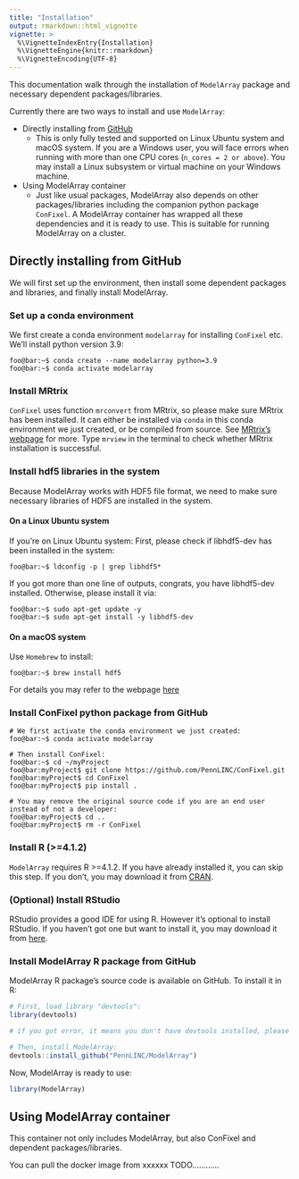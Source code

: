 ```yaml
---
title: "Installation"
output: rmarkdown::html_vignette
vignette: >
  %\VignetteIndexEntry{Installation}
  %\VignetteEngine{knitr::rmarkdown}
  %\VignetteEncoding{UTF-8}
---
```


This documentation walk through the installation of `ModelArray` package and necessary dependent packages/libraries.

Currently there are two ways to install and use `ModelArray`: 

* Directly installing from [GitHub](https://github.com/PennLINC/ModelArray)
  * This is only fully tested and supported on Linux Ubuntu system and macOS system. If you are a Windows user, you will face errors when running with more than one CPU cores (`n_cores = 2 or above`). You may install a Linux subsystem or virtual machine on your Windows machine.
* Using ModelArray container
  * Just like usual packages, ModelArray also depends on other packages/libraries including the companion python package `ConFixel`. A ModelArray container has wrapped all these dependencies and it is ready to use. This is suitable for running ModelArray on a cluster.



## Directly installing from GitHub
We will first set up the environment, then install some dependent packages and libraries, and finally install ModelArray.

### Set up a conda environment

We first create a conda environment `modelarray` for installing `ConFixel` etc. We'll install python version 3.9:

``` .console
foo@bar:~$ conda create --name modelarray python=3.9
foo@bar:~$ conda activate modelarray
```

### Install MRtrix

`ConFixel` uses function `mrconvert` from MRtrix, so please make sure MRtrix has been installed. It can either be installed via `conda` in this conda environment we just created, or be compiled from source. See [MRtrix's webpage](https://www.mrtrix.org/download/) for more. Type `mrview` in the terminal to check whether MRtrix installation is successful.

### Install hdf5 libraries in the system

Because ModelArray works with HDF5 file format, we need to make sure necessary libraries of HDF5 are installed in the system.

#### On a Linux Ubuntu system

If you're on Linux Ubuntu system: First, please check if libhdf5-dev has been installed in the system:

``` .console
foo@bar:~$ ldconfig -p | grep libhdf5*
```

If you got more than one line of outputs, congrats, you have libhdf5-dev installed. Otherwise, please install it via:

``` .console
foo@bar:~$ sudo apt-get update -y
foo@bar:~$ sudo apt-get install -y libhdf5-dev
```

#### On a macOS system

Use `Homebrew` to install:

``` .console
foo@bar:~$ brew install hdf5
```

For details you may refer to the webpage [here](https://formulae.brew.sh/formula/hdf5)

### Install ConFixel python package from GitHub
``` .console
# We first activate the conda environment we just created:
foo@bar:~$ conda activate modelarray  

# Then install ConFixel:
foo@bar:~$ cd ~/myProject
foo@bar:myProject$ git clone https://github.com/PennLINC/ConFixel.git
foo@bar:myProject$ cd ConFixel
foo@bar:myProject$ pip install .

# You may remove the original source code if you are an end user instead of not a developer:
foo@bar:myProject$ cd ..
foo@bar:myProject$ rm -r ConFixel
```


### Install R (>=4.1.2)

`ModelArray` requires R >=4.1.2. If you have already installed it, you can skip this step. If you don't, you may download it from [CRAN](https://cran.r-project.org/).

### (Optional) Install RStudio

RStudio provides a good IDE for using R. However it's optional to install RStudio. If you haven't got one but want to install it, you may download it from [here](https://www.rstudio.com/products/rstudio/download/).

### Install ModelArray R package from GitHub

ModelArray R package's source code is available on GitHub. To install it in R:
```r
# First, load library "devtools":
library(devtools)

# if you got error, it means you don't have devtools installed, please install it by: install.packages("devtools")

# Then, install ModelArray:
devtools::install_github("PennLINC/ModelArray")
```

Now, ModelArray is ready to use:
```r
library(ModelArray)
```


## Using ModelArray container
This container not only includes ModelArray, but also ConFixel and dependent packages/libraries.

You can pull the docker image from xxxxxx
TODO............
